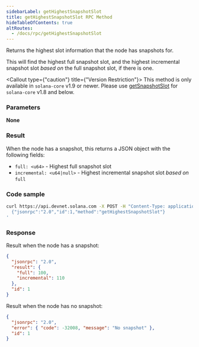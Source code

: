 ```yaml
---
sidebarLabel: getHighestSnapshotSlot
title: getHighestSnapshotSlot RPC Method
hideTableOfContents: true
altRoutes:
  - /docs/rpc/getHighestSnapshotSlot
---
```


Returns the highest slot information that the node has snapshots for.

This will find the highest full snapshot slot, and the highest incremental
snapshot slot _based on_ the full snapshot slot, if there is one.

<Callout type={"caution"} title={"Version Restriction"}>
  This method is only available in `solana-core` v1.9 or newer. Please use
  [getSnapshotSlot](/docs/rpc/http/getSnapshotSlot) for `solana-core` v1.8 and
  below.
</Callout>

<DocSideBySide>

<DocLeftSide>

### Parameters

**None**

### Result

When the node has a snapshot, this returns a JSON object with the following
fields:

- `full: <u64>` - Highest full snapshot slot
- `incremental: <u64|null>` - Highest incremental snapshot slot _based on_
  `full`

</DocLeftSide>

<DocRightSide>

### Code sample

```bash
curl https://api.devnet.solana.com -X POST -H "Content-Type: application/json" -d '
  {"jsonrpc":"2.0","id":1,"method":"getHighestSnapshotSlot"}
'
```

### Response

Result when the node has a snapshot:

```json
{
  "jsonrpc": "2.0",
  "result": {
    "full": 100,
    "incremental": 110
  },
  "id": 1
}
```

Result when the node has no snapshot:

```json
{
  "jsonrpc": "2.0",
  "error": { "code": -32008, "message": "No snapshot" },
  "id": 1
}
```

</DocRightSide>
</DocSideBySide>
